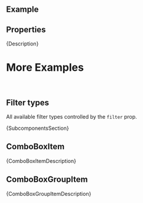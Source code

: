 
<Meta of={ComponentStories} />

<DocsHeader since="0.9.0" />

<br />

## Example

<Canvas of={ComponentStories.Default} />

## Properties

<ControlsWithNote of={ComponentStories.Default} />

<Markdown>{Description}</Markdown>

# More Examples

<br />

## Filter types

All available filter types controlled by the `filter` prop.

<Canvas of={ComponentStories.FilterTypes} />

<Markdown>{SubcomponentsSection}</Markdown>

## ComboBoxItem

<ArgTypesWithNote hideHTMLPropsNote exclude={excludePropsForAbstract} of={ComboBoxItem} />
<Markdown>{ComboBoxItemDescription}</Markdown>

## ComboBoxGroupItem

<ArgTypesWithNote hideHTMLPropsNote exclude={excludePropsForAbstract} of={ComboBoxGroupItem} />
<Markdown>{ComboBoxGroupItemDescription}</Markdown>

<Footer />
